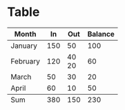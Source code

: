 
<Meta title="Objects/Table" component={Table} />

# Table

<Preview>
  <Story name="default">
    <Table
      align={select("align", {
        "": null,
        top: "top",
        bottom: "bottom",
      })}
      fixedColumns={boolean("fixedColumns")}
      vertical={boolean("vertical")}
      variant={select("variant", {
        "": null,
        striped: "striped",
      })}
      hover={boolean("hover")}
      size={select("size", {
        "": null,
        sm: "sm",
        "sm-vertical": "sm-vertical",
        "sm-horizontal": "sm-horizontal",
        lg: "lg",
        "lg-vertical": "lg-vertical",
        "lg-horizontal": "lg-horizontal",
      })}
      responsive={boolean("responsive")}
    >
      <thead>
        <tr>
          <th>Month</th>
          <th>In</th>
          <th>Out</th>
          <th>Balance</th>
        </tr>
      </thead>
      <tbody>
        <tr>
          <td>January</td>
          <td>150</td>
          <td>50</td>
          <td>100</td>
        </tr>
        <tr>
          <td>February</td>
          <td>120</td>
          <td>
            40
            <br />
            20
          </td>
          <td>60</td>
        </tr>
        <tr>
          <td>March</td>
          <td>50</td>
          <td>30</td>
          <td>20</td>
        </tr>
        <tr>
          <td>April</td>
          <td>60</td>
          <td>10</td>
          <td>50</td>
        </tr>
      </tbody>
      <tfoot>
        <tr>
          <td>Sum</td>
          <td>380</td>
          <td>150</td>
          <td>230</td>
        </tr>
      </tfoot>
    </Table>
  </Story>
</Preview>
